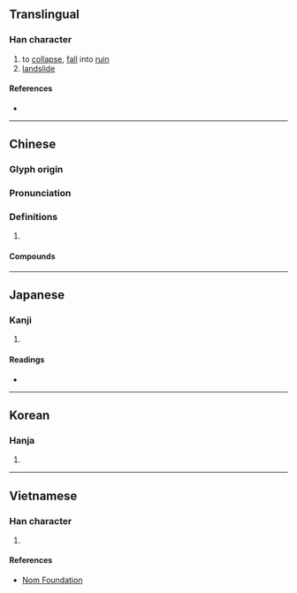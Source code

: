 {{character info/new}}
==Translingual==

===Han character===
{{Han char|rn=32|rad=土|as=04|sn=7|four=47140|canj=GBY|ids=⿰土丹}}

# to [[collapse]], [[fall]] into [[ruin]]
# [[landslide]]

====References====
* {{Han ref|kx=0225.100|dkj=04927|dj=0460.030|hdz=10425.050|uh=574D|ud=22349|bh=A77E|bd=42878}}

----

==Chinese==
{{zh-forms}}

===Glyph origin===
{{Han etym}}

===Pronunciation===
{{zh-pron
|m=tān
|c=taan1
|mc=y
|oc=y
|cat=
}}

===Definitions===
{{zh-hanzi}}

# {{rfdef|zh}}

====Compounds====
{{zh-der|坍臺|坍毀|坍落|崩坍|坍方|倒坍|坍壞|坍縮星|坍塌}}

----

==Japanese==

===Kanji===
{{ja-kanji|grade=|rs=土04}}

# {{rfdef|ja|sort=土04}}

====Readings====
* {{ja-readings|on=たん,とん|kun=}}

----

==Korean==

===Hanja===
{{ko-hanja|hangeul=담|rv=dam|mr=tam}}

# {{rfdef|ko|sort=土04}}

----

==Vietnamese==

===Han character===
{{vi-hantu|[[đàn]], [[than]]|rs=土04}}

# {{rfdef|vi|sort=土04}}

====References====
* [http://nomfoundation.org/common/nom_details.php?codepoint=574d Nom Foundation]